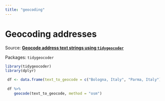 ```yaml
---
title: "geocoding"
---
```


# Geocoding addresses

Source: [**Geocode address text strings using `tidygeocoder`**](https://ikashnitsky.phd/2023/geocoding/index.html)

Packages: `tidygeocoder`

```r
library(tidygeocoder)
library(dplyr)

 df <- data.frame(text_to_geocode = c("Bologna, Italy", "Parma, Italy"))
 
 df %>% 
    geocode(text_to_geocode, method = "osm")
```
